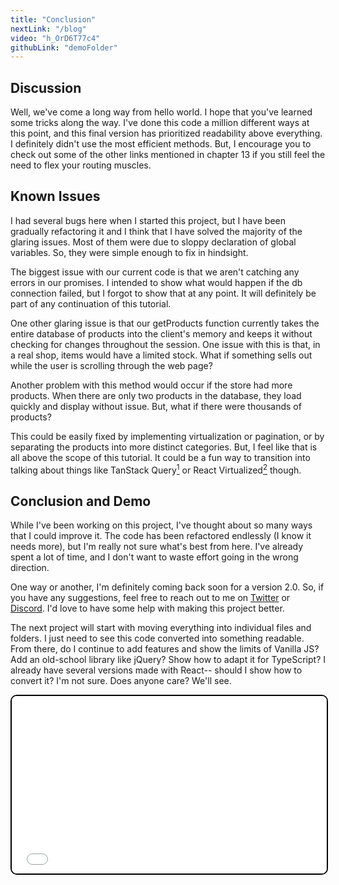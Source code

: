 ```yaml
---
title: "Conclusion"
nextLink: "/blog"
video: "h_OrD6T77c4"
githubLink: "demoFolder"
---
```



## **Discussion**

Well, we've come a long way from hello world. I hope that you've learned some tricks along the way. I've done this code a million different ways at this point, and this final version has prioritized readability above everything. I definitely didn't use the most efficient methods. But, I encourage you to check out some of the other links mentioned in chapter 13 if you still feel the need to flex your routing muscles.

## **Known Issues**

I had several bugs here when I started this project, but I have been gradually refactoring it and I think that I have solved the majority of the glaring issues. Most of them were due to sloppy declaration of global variables. So, they were simple enough to fix in hindsight.

The biggest issue with our current code is that we aren't catching any errors in our promises. I intended to show what would happen if the db connection failed, but I forgot to show that at any point. It will definitely be part of any continuation of this tutorial.

One other glaring issue is that our getProducts function currently takes the entire database of products into the client's memory and keeps it without checking for changes throughout the session. One issue with this is that, in a real shop, items would have a limited stock. What if something sells out while the user is scrolling through the web page?

Another problem with this method would occur if the store had more products. When there are only two products in the database, they load quickly and display without issue. But, what if there were thousands of products?

This could be easily fixed by implementing virtualization or pagination, or by separating the products into more distinct categories. But, I feel like that is all above the scope of this tutorial. It could be a fun way to transition into talking about things like TanStack Query[^1] or React Virtualized[^2] though.

## **Conclusion and Demo**

While I've been working on this project, I've thought about so many ways that I could improve it. The code has been refactored endlessly (I know it needs more), but I'm really not sure what's best from here. I've already spent a lot of time, and I don't want to waste effort going in the wrong direction.

One way or another, I'm definitely coming back soon for a version 2.0. So, if you have any suggestions, feel free to reach out to me on [Twitter](https://twitter.com/JessePence5) or [Discord](https://discord.gg/8qZ3Z5Z). I'd love to have some help with making this project better.

The next project will start with moving everything into individual files and folders. I just need to see this code converted into something readable. From there, do I continue to add features and show the limits of Vanilla JS? Add an old-school library like jQuery? Show how to adapt it for TypeScript? I already have several versions made with React-- should I show how to convert it? I'm not sure. Does anyone care? We'll see.

<iframe
  style="height: fit-content; aspect-ratio: 16/9; width: 100%; border: 2px solid #000; border-radius: 10px; shadow: 0 10px 10px 0 rgba(0, 0, 0, 0.2);"
  src="/demos/client-side-routing/15-conclusion"
  id="demo"
/>

[And again, here's the code on github fully commented](https://github.com/jazzypants1989/astro-solid-blog/blob/main/src/pages/products.html)

[And, here's a version that doesn't have any comments at all. It's just the code](https://www.github.com/jazzypants1989/astro-solid-blog/tree/main/src/pages/demos/client-side-routing/15-conclusion)

[^1]: 1: [TanStack Query is the premier data caching solution for single page applciations.](https://react-query-v3.tanstack.com/)
[^2]: 2: [React Virtualized is a popular way to render large amounts of data.](https://github.com/bvaughn/react-virtualized)
